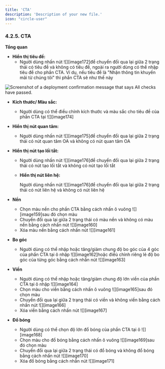 ```yaml
---
title: 'CTA'
description: 'Description of your new file.'
icon: "circle-user"
---
```

### **4.2.5. CTA** 

**Tổng quan**

* **Hiển thị tiêu đề:**  
  * Người dùng nhấn nút ![][image172]để chuyển đổi qua lại giữa 2 trạng thái có tiêu đề và không có tiêu đề, ngoài ra người dùng có thể nhập tiêu đề cho phần CTA. Ví dụ, nếu tiêu đề là "Nhận thông tin khuyến mãi từ chúng tôi" thì phần CTA sẽ như thế này

<Frame caption="Tiêu đề CTA  ">
  <img
    src="https://aimini-upload.sgp1.digitaloceanspaces.com/image29_d286178c1d.png"
    alt="Screenshot of a deployment confirmation message that says All checks have passed."
    style={{ borderRadius:"0.5rem" }}
    title=""
  />
</Frame>

* **Kích thước/ Màu sắc:**  
  * Người dùng có thể điều chỉnh kích thước và màu sắc cho tiêu đề của phần CTA tại ![][image174]  
* **Hiển thị nút quan tâm:**  
  * Người dùng nhấn nút ![][image175]để chuyển đổi qua lại giữa 2 trạng thái có nút quan tâm OA và không có nút quan tâm OA  
* **Hiển thị nút tạo lối tắt:**  
  * Người dùng nhấn nút ![][image176]để chuyển đổi qua lại giữa 2 trạng thái có nút tạo lối tắt và không có nút tạo lối tắt  
  * **Hiển thị nút liên hệ:**

    Người dùng nhấn nút ![][image176]để chuyển đổi qua lại giữa 2 trạng thái có nút liên hệ và không có nút liên hệ

    

* **Nền**  
  * Chọn màu nền cho phần CTA bằng cách nhấn ô vuông ![][image159]sau đó chọn màu  
  * Chuyển đổi qua lại giữa 2 trạng thái có màu nền và không có màu nền bằng cách nhấn nút ![][image160]  
  * Xóa màu nền bằng cách nhấn nút ![][image161]  
* **Bo góc**  
  * Người dùng có thể nhập hoặc tăng/giảm chung độ bo góc của 4 góc của phần CTA tại ô nhập ![][image162]hoặc điềù chỉnh riêng lẻ độ bo góc của từng góc bằng cách nhấn nút ![][image163]  
* **Viền**  
  * Người dùng có thể nhập hoặc tăng/giảm chung độ lớn viền của phần CTA tại ô nhập ![][image164]  
  * Chọn màu cho viền bằng cách nhấn ô vuông ![][image165]sau đó chọn màu  
  * Chuyển đổi qua lại giữa 2 trạng thái có viền và không viền bằng cách nhấn nút ![][image166]  
  * Xóa viền bằng cách nhấn nút ![][image167]  
* **Đổ bóng**  
  * Người dùng có thể chọn độ lớn đổ bóng của phần CTA tại ô ![][image168]  
  * Chọn màu cho đổ bóng bằng cách nhấn ô vuông ![][image169]sau đó chọn màu  
  * Chuyển đổi qua lại giữa 2 trạng thái có đổ bóng và không đổ bóng bằng cách nhấn nút ![][image170]  
  * Xóa đổ bóng bằng cách nhấn nút ![][image171]


